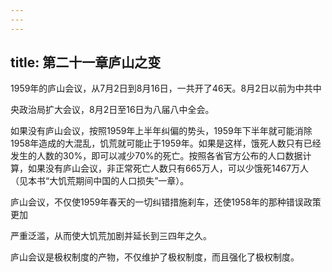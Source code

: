 ```yaml
---
---
---
```

title: 第二十一章庐山之变
---



1959年的庐山会议，从7月2日到8月16日，一共开了46天。8月2日以前为中共中

央政治局扩大会议，8月2日至16日为八届八中全会。

如果没有庐山会议，按照1959年上半年纠偏的势头，1959年下半年就可能消除1958年造成的大混乱，饥荒就可能止于1959年。如果是这样，饿死人数只有已经发生的人数的30%，即可以减少70%的死亡。按照各省官方公布的人口数据计算，如果没有庐山会议，非正常死亡人数只有665万人，可以少饿死1467万人（见本书“大饥荒期间中国的人口损失”一章）。

庐山会议，不仅使1959年春天的一切纠错措施刹车，还使1958年的那种错误政策更加

严重泛滥，从而使大饥荒加剧并延长到三四年之久。

庐山会议是极权制度的产物，不仅维护了极权制度，而且强化了极权制度。